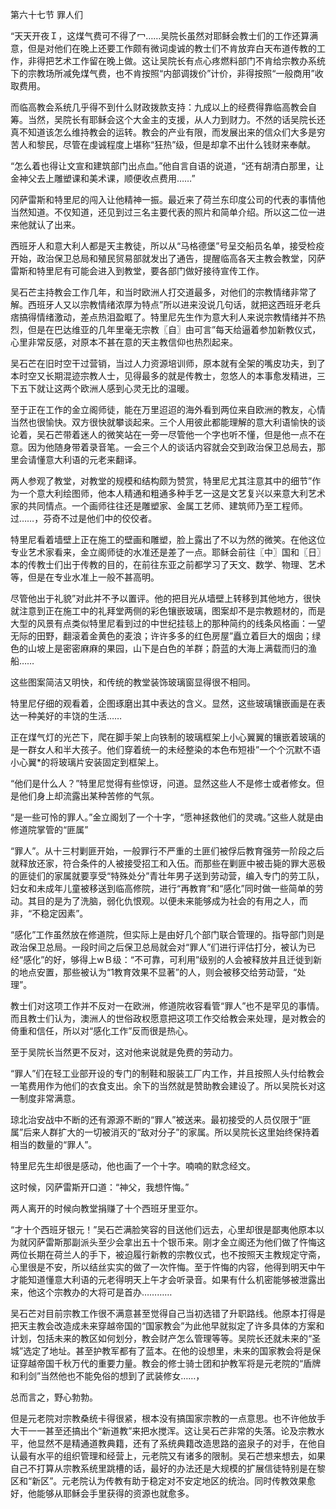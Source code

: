 

第六十七节 罪人们

“天天开夜Ｉ，这煤气费可不得了冖……吴院长虽然对耶稣会教士们的工作还算满意，但是对他们在晚上还要工作颇有微词虔诚的教士们不肯放弃白天布道传教的工作，非得把艺术工作留在晚上做。这让吴院长有点心疼燃料部门不肯给宗教办系统下的宗教场所减免煤气费，也不肯按照“内部调拨价”计价，非得按照“一般商用”收取费用。

而临高教会系统几乎得不到什么财政拨款支持：九成以上的经费得靠临高教会自筹。当然，吴院长有耶稣会这个大金主的支援，从人力到财力。不然的话吴院长还真不知道该怎么维持教会的运转。教会的产业有限，而发展出来的信众们大多是穷苦人和黎民，尽管在虔诚程度上堪称“狂热”级，但是却拿不出什么钱财来奉献。

“怎么着也得让文宣和建筑部门出点血。”他自言自语的说道，“还有胡清白那里，让金神父去上雕塑课和美术课，顺便收点费用……”

冈萨雷斯和特里尼的闯入让他精神一振。最近来了荷兰东印度公司的代表的事情他当然知道。不仅知道，还见到过三名主要代表的照片和简单介绍。所以这二位一进来他就认了出来。

西班牙人和意大利人都是天主教徒，所以从“马格德堡”号呈交船员名单，接受检疫开始，政治保卫总局和殖民贸易部就发出了通告，提醒临高各天主教会教堂，冈萨雷斯和特里尼有可能会进入到教堂，要各部门做好接待宣传工作。

吴石芒主持教会工作几年，和当时欧洲人打交道最多，对他们的宗教情绪非常了解。西班牙人又以宗教情绪浓厚为特点”所以进来没说几句话，就把这西班牙老兵痞搞得情绪激动，差点热泪盈眶了。特里尼先生作为意大利人来说宗教情绪并不热烈，但是在巴达维亚的几年里毫无宗教〖自〗由可言”每天给逼着参加新教仪式，心里非常反感，对原本不甚在意的天主教信仰也热烈起来。

吴石芒在旧时空干过营销，当过人力资源培训师，原本就有全架的嘴皮功夫，到了本时空又长期混迹宗教人士，见得最多的就是传教士，忽悠人的本事愈发精进，三下五下就让这两个欧洲人感到心灵无比的温暖。

至于正在工作的金立阁师徒，能在万里迢迢的海外看到两位来自欧洲的教友，心情当然也很愉快。双方很快就攀谈起来。三个人用彼此都能理解的意大利语愉快的谈论着，吴石芒带着迷人的微笑站在一旁一尽管他一个字也听不懂，但是他一点不在意。因为他随身带着录音笔。一会三个人的谈话内容就会交到政治保卫总局去，那里会请懂意大利语的元老来翻译。

两人参观了教堂，对教堂的规模和结构颇为赞赏，特里尼尤其注意其中的细节”作为一个意大利绘图师，他本人精通和粗通多种手艺一这是文艺复兴以来意大利艺术家的共同情点。一个画师往往还是雕塑家、金属工艺师、建筑师乃至工程师。过……，芬奇不过是他们中的佼佼者。

特里尼看着墙壁上正在施工的壁画和雕塑，脸上露出了不以为然的微笑。在他这位专业艺术家看来，金立阁师徒的水准还是差了一点。耶稣会前往〖中〗国和〖日〗本的传教士们出于传教的目的，在前往东亚之前都学习了天文、数学、物理、艺术等，但是在专业水准上一般不甚高明。

尽管他出于礼貌”对此并不予以置评。他的把目光从墙壁上转移到其他地方，很快就注意到正在施工中的礼拜堂两侧的彩色镶嵌玻璃，图案却不是宗教题材的，而是大型的风景有点类似特里尼看到过的中世纪挂毯上的那种简约的线条风格画：一望无际的田野，翻滚着金黄色的麦浪；许许多多的红色房屋”矗立着巨大的烟囱；绿色的山坡上是密密麻麻的果园，山下是白色的羊群；蔚蓝的大海上满载而归的渔船……

这些图案简洁又明快，和传统的教堂装饰玻璃窗显得很不相同。

特里尼仔细的观看着，企图琢磨出其中表达的含义。显然，这些玻璃镶嵌画是在表达一种美好的丰饶的生活……

正在煤气灯的光芒下，爬在脚手架上向铁制的玻璃框架上小心翼翼的镶嵌着玻璃的是一群女人和半大孩子。他们穿着统一的未经整染的本色布短褂”一个个沉默不语小心翼*的将玻璃片安装固定到框架上。

“他们是什么人？”特里尼觉得有些惊讶，问道。显然这些人不是修士或者修女。但是他们身上却流露出某种苦修的气氛。

“是一些可怜的罪人。”金立阁划了一个十字，“愿神拯救他们的灵魂。”这些人就是由修道院掌管的“匪属”

“罪人”。从十三村剿匪开始，一般罪行不严重的土匪们被俘后教育强劳一阶段之后就释放还家，符合条件的人被接受招工和入伍。而那些在剿匪中被击毙的罪大恶极的匪徒们的家属就要享受“特殊处分”青壮年男子送到劳动营，编入专门的劳工队，妇女和未成年儿童被移送到临高修院，进行“再教育”和“感化”同时做一些简单的劳动。其目的是为了洗脑，弱化仇恨观。以便未来能够成为社会的有用之人，而非，“不稳定因素”。

“感化”工作虽然放在修道院，但实际上是由好几个部门联合管理的。指导部门则是政治保卫总局。一段时间之后保卫总局就会对“罪人”们进行评估打分，被认为已经“感化”的好，够得上wＢ级：“不可靠，可利用”级别的人会被释放并且迁徙到新的地点安置，那些被认为“1教育效果不显著”的人，则会被移交给劳动营，“处理”。

教士们对这项工作并不反对一在欧洲，修道院收容看管“罪人”也不是罕见的事情。而且教士们认为，澳洲人的世俗政权愿意把这项工作交给教会来处理，是对教会的倚重和信任，所以对“感化工作”反而很是热心。

至于吴院长当然更不反对，这对他来说就是免费的劳动力。

“罪人”们在轻工业部开设的专门的制鞋和服装工厂内工作，并且按照人头付给教会一笔费用作为他们的衣食支出。余下的当然就是赞助教会建设了。所以吴院长对这一制度非常满意。

琼北治安战中不断的还有源源不断的“罪人”被送来。最初接受的人员仅限于“匪属”后来人群扩大的一切被消灭的“敌对分子”的家属。所以吴院长这里始终保持着相当的数量的“罪人”。

特里尼先生却很是感动，他也画了一个十字。喃喃的默念经文。

这时候，冈萨雷斯开口道：“神父，我想忤悔。”

两人离开的时候向教堂捐赚了十个西班牙里亚尔。

“才十个西班牙银元！”吴石芒满脸笑容的目送他们远去，心里却很是鄙夷他原本以为就冈萨雷斯那副派头至少会拿出五十个银币来。刚才金立阁还为他们做了忤悔这两位长期在荷兰人的手下，被迫履行新教的宗教仪式，也不按照天主教规定守斋，心里很是不安，所以结丝实实的做了一次忤悔。至于忤悔的内容，他得到明天中午才能知道懂意大利语的元老得明天上午才会听录音。如果有什么机密能够被泄露出来，他这个宗教办的大将可是首办…………

吴石芒对目前宗教工作很不满意甚至觉得自己当初选错了升职路线。他原本打得是把天主教会改造成未来穿越帝国的“国家教会”为此他早就拟定了许多具体的方案和计划，包括未来的教区如何划分，教会财产怎么管理等等。吴院长还就未来的“圣城”选定了地址。甚至护教军都有了蓝本。在他的设想里，未来的国家教会将是保证穿越帝国千秋万代的重要力量。教会的修士骑士团和护教军将是元老院的“盾牌和利剑”当然他也不能免俗的想到了武装修女……，

总而言之，野心勃勃。

但是元老院对宗教桑统卡得很紧，根本没有搞国家宗教的一点意思。也不许他放手大干一一甚至还搞出个“新道教”来把水搅浑。这让吴石芒非常的失落。论及宗教水平，他显然不是精通道教典籍，还有了系统典籍改造思路的盗泉子的对手，在他自认最有水平的组织管理和经营上，元老院又有诸多的限制。吴石芒想来想去，如果自己不打算从宗教系统里跳槽的话，最好的办法还是大规模的扩展信徒特别是在黎区和“新区”。元老院认为传教有助于稳定对不安定地区的统治。同时传教效果愈好，他能够从耶稣会手里获得的资源也就愈多。

